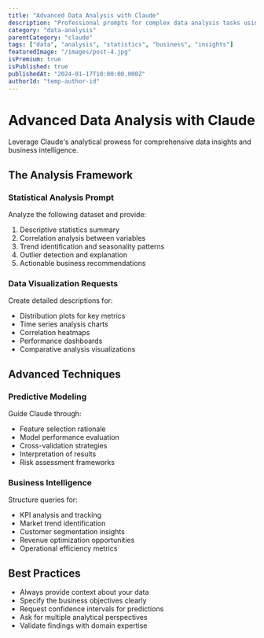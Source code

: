 ```yaml
---
title: "Advanced Data Analysis with Claude"
description: "Professional prompts for complex data analysis tasks using Claude's analytical capabilities"
category: "data-analysis"
parentCategory: "claude"
tags: ["data", "analysis", "statistics", "business", "insights"]
featuredImage: "/images/post-4.jpg"
isPremium: true
isPublished: true
publishedAt: "2024-01-17T10:00:00.000Z"
authorId: "temp-author-id"
---
```


# Advanced Data Analysis with Claude

Leverage Claude's analytical prowess for comprehensive data insights and business intelligence.

## The Analysis Framework

### Statistical Analysis Prompt

Analyze the following dataset and provide:

1. Descriptive statistics summary
2. Correlation analysis between variables
3. Trend identification and seasonality patterns
4. Outlier detection and explanation
5. Actionable business recommendations

### Data Visualization Requests

Create detailed descriptions for:

- Distribution plots for key metrics
- Time series analysis charts
- Correlation heatmaps
- Performance dashboards
- Comparative analysis visualizations

## Advanced Techniques

### Predictive Modeling

Guide Claude through:

- Feature selection rationale
- Model performance evaluation
- Cross-validation strategies
- Interpretation of results
- Risk assessment frameworks

### Business Intelligence

Structure queries for:

- KPI analysis and tracking
- Market trend identification
- Customer segmentation insights
- Revenue optimization opportunities
- Operational efficiency metrics

## Best Practices

- Always provide context about your data
- Specify the business objectives clearly
- Request confidence intervals for predictions
- Ask for multiple analytical perspectives
- Validate findings with domain expertise
